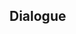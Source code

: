 {{Genius Invokation TCG Stage
|type         = Friendly Fracas
|character    = Kujou Sara
|group        = Invitation Board
|requirement  = 1
|introduction = "Can a game like this really contain the secrets of the art of war, like the Lady Guuji says it does? ... In that case, I shall give it a go."<br />Hint: Kujou Sara's deck contains a great number of Energy-related cards. She will attempt to use her Elemental Skills and Bursts in concert to coordinate her attacks.
|objective_1  = Achieve victory
|reward_1     = Kujou Sara*1
|objective_2  = Achieve victory within 6 Rounds
|reward_2     = Sin of Pride*1
|objective_3  = Win with less than 2 characters defeated
|reward_3     = Sin of Pride*1
|lineup       = Kujou Sara;Fischl;Kamisato Ayaka
|action       = Sin of Pride;Sin of Pride;Thunder Summoner's Crown;Thunder Summoner's Crown;Sacrificial Bow;Sacrificial Bow;Elemental Resonance: Woven Thunder;Elemental Resonance: Woven Thunder;Elemental Resonance: High Voltage;Elemental Resonance: High Voltage;Thundering Fury;Thundering Fury;Iron Tongue Tian;Iron Tongue Tian;Knights of Favonius Library;Knights of Favonius Library;Toss-Up;Toss-Up;Raven Bow;Raven Bow;Strategize;Strategize;Liu Su;Liu Su;Starsigns;Starsigns;Calx's Arts;Calx's Arts;Traveling Doctor's Handkerchief;Traveling Doctor's Handkerchief;
}}

==Dialogue==
{{Transclude|Genius Invokation TCG/Stage/Kujou Sara|Friendly Fracas}}